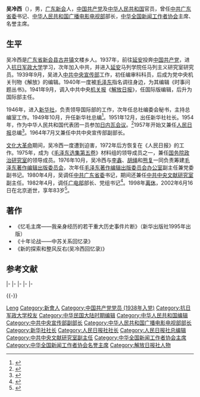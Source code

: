 '''吴冷西'''（{{bd|1919年|12月14日|2002年|6月16日|W吴}}），男，[[广东|广东]][[新会县|新会]]人，[[中国共产党|中国共产党]]及[[中华人民共和国|中华人民共和国]]官员，曾任[[中共广东省委|中共广东省委]]书记、[[中华人民共和国广播电影电视部|中华人民共和国广播电影电视部]]部长，[[中华全国新闻工作者协会|中华全国新闻工作者协会]]主席、名誉主席。

== 生平 ==
吴冷西是[[广东省|广东省]][[新会县|新会县]][[古井镇_(江门市)|古井镇]]文楼乡人。1937年，前往[[延安|延安]]投奔[[中国共产党|中国共产党]]，进入[[抗日军政大学|抗日军政大学]]学习，次年加入中共，并进入[[延安|延安]]马列学院任马列主义研究室研究员。1939年9月，吴进入[[中共中央宣传部|中共中央宣传部]]工作，初任编审科科员，后成为党中央机关刊物《解放》的编辑。1940年一度被[[毛泽东|毛泽东]]指名调往身边，为其编辑《时事问题丛书》。1941年9月，调入中共中央[[机关报|机关报]]《[[解放日报|解放日报]]》，任国际版编辑，后升为国际部主任。

1946年，进入[[新华社|新华社]]，负责领导国际部的工作，次年任总社编委会秘书，主持总编室工作。1949年10月，升任新华社总编<ref>{{cite news |title = 1952年时任新华社社长的吴冷西在处理稿件 |url = http://news.xinhuanet.com/newmedia/2006-11/02/content_5281765.htm |accessdate=2012-02-23 |website = 新华网 }}</ref>。1951年12月，出任新华社社长。1954年，作为中华人民共和国代表团一员参加[[日内瓦会议_(1954年)|日内瓦会议]]。<ref>{{cite web |author1=李亚平 |title=周恩来在日内瓦会议上的外交艺术 |url=http://dangshi.people.com.cn/GB/85038/11921000.html |date=2010-06-21 |website=人民网-中国共产党新闻网 |accessdate=2019-01-11 |archive-url=https://web.archive.org/web/20190111232449/http://dangshi.people.com.cn/GB/85038/11921000.html |archive-date=2019-01-11 |dead-url=yes }}</ref>1957年开始又兼任[[人民日报|人民日报]]总编<ref>{{cite news |author = 祝华新 |title = 人民日报，叫一声同志太沉重 (2，吴冷西) |url = http://www.chinaelections.org/newsinfo.asp?newsid=176101 |accessdate = 2012-02-23 |website = 中国选举与治理 |archive-url = https://web.archive.org/web/20100708020854/http://www.chinaelections.org/NewsInfo.asp?NewsID=176101 |archive-date = 2010-07-08 |dead-url = yes }}</ref>。1964年7月又兼任中共中央宣传部副部长。

[[文化大革命|文化大革命]]期间，吴冷西一度遭到迫害，1972年后方恢复在《人民日报》的工作。1975年，成为《[[毛泽东选集第五卷|毛泽东选集第五卷]]》材料组的领导成员之一，兼任[[国务院政治研究室|国务院政治研究室]]的领导成员。1976年10月，吴冷西与[[李鑫_(中办)|李鑫]]、[[胡绳|胡绳]]和[[熊复|熊复]]一同负责筹建[[中共中央文献编辑委员会|毛泽东著作编辑出版委员会]]，次年任[[中共中央文献研究室|毛泽东著作编辑出版委员会办公室]]副主任兼党委副书记。1980年4月，吴调任[[中共广东省委|中共广东省委]]书记，期间还兼任[[中共中央文献研究室|中共中央文献研究室]]副主任。1982年4月，调任[[中华人民共和国广播电影电视部|广电部]]部长、党组书记<ref>{{cite web |author = 张家先 |title = 我与吴冷西的三次神交 |url = http://www.cnr.cn/zggbb/wy/201104/t20110408_507872710.html |accessdate = 2012-02-23 |website = 中广网 |archive-date = 2012-11-01 |archive-url = https://web.archive.org/web/20121101004236/http://www.cnr.cn/zggbb/wy/201104/t20110408_507872710.html |dead-url = no }}</ref>。1998年[[离休|离休]]，2002年6月16日在北京逝世，享年83岁<ref>{{cite web|title=深切怀念吴冷西同志|url=http://www.xinhui.gov.cn/export/xhds/shiliao/junjie/nw20051106162639.html|publisher=中共新会区委党史办公室|accessdate=2012-02-23}}{{dead link|date=2017年12月 |bot=InternetArchiveBot |fix-attempted=yes }}</ref>。

== 著作 ==
* 《忆毛主席——我亲身经历的若干重大历史事件片断》（新华出版社1995年出版）
* 《十年论战——中苏关系回忆录》
* 《新的探索和整风反右(吴冷西回忆录)》

== 参考文献 ==
{{Reflist}}

{{start box}}
{{s-gov|prc}}
{{s-new}}
{{s-title|[[中华人民共和国广播电视部|中华人民共和国广播电视部]]部长|1982年5月－？}}
{{s-after|[[艾知生|艾知生]]}}
{{s-media}}
|-
{{s-before|[[陈克寒|陈克寒]]}}
{{s-title|[[新华通讯社|新华通讯社]]社长|1952年12月－1966年6月}}
{{s-after|[[熊复|熊复]]}}
|-
{{s-before|[[邓拓|邓拓]]|rows=2}}
{{s-title|[[人民日报社|人民日报社]]总编辑|1957年6月－1966年5月}}
{{s-after|[[陈伯达|陈伯达]]|[[人民日报社|人民日报社]]工作组组长|rows=2}}
|-
{{s-title|[[人民日报社|人民日报社]]社长|1959年2月－1966年5月}}
{{s-civ}}
|-
{{s-before|[[邓拓|邓拓]]|[[中华全国新闻工作者协会|中华全国新闻工作者协会]]理事会会长}}
{{s-title|[[中华全国新闻工作者协会|中华全国新闻工作者协会]]理事会主席|rows=2|1960年3月－1966年<br>1983年4月－1996年10月}}
{{s-vacant|next=[[曾涛|曾涛]]|as=[[中华全国新闻工作者协会|中华全国新闻工作者协会]]理事会执行主席}}
|-
{{s-before|[[曾涛|曾涛]]|[[中华全国新闻工作者协会|中华全国新闻工作者协会]]理事会执行主席}}
{{s-after|[[邵华泽|邵华泽]]}}
{{end box}}

{{-}}
{{Navboxes 
| title  = 吴冷西在[[中华人民共和国国务院|中华人民共和国国务院]]的职务
| list1  =
{{国务院/5|部门首长}}
{{国务院/6|部门首长}}
}}
{{Navboxes 
| title  = 吴冷西在[[中华全国新闻工作者协会|中华全国新闻工作者协会]]的职务
| list1  =
{{中华全国新闻工作者协会第一届理事会}}
{{中华全国新闻工作者协会第二届理事会}}
{{中华全国新闻工作者协会第三届理事会}}
{{中华全国新闻工作者协会第四届理事会}}
{{中华全国新闻工作者协会第五届理事会}}
{{中华全国新闻工作者协会第六届理事会}}
}}
{{1987年红楼梦电视剧}}

{{Authority control}}
{{DEFAULTSORT:Wu吴}}
[[Category:吳姓|Leng]]
[[Category:新會人|Category:新會人]]
[[Category:中国共产党党员_(1938年入党)|Category:中国共产党党员 (1938年入党)]]
[[Category:抗日军政大学校友|Category:抗日军政大学校友]]
[[Category:中华民国大陆时期编辑|Category:中华民国大陆时期编辑]]
[[Category:中华人民共和国编辑|Category:中华人民共和国编辑]]
[[Category:中共中央宣传部副部长|Category:中共中央宣传部副部长]]
[[Category:中华人民共和国广播电影电视部部长|Category:中华人民共和国广播电影电视部部长]]
[[Category:新华社社长|Category:新华社社长]]
[[Category:人民日报社社长|Category:人民日报社社长]]
[[Category:人民日报社总编辑|Category:人民日报社总编辑]]
[[Category:中共中央文献研究室副主任|Category:中共中央文献研究室副主任]]
[[Category:中华全国新闻工作者协会主席|Category:中华全国新闻工作者协会主席]]
[[Category:中华全国新闻工作者协会名誉主席|Category:中华全国新闻工作者协会名誉主席]]
[[Category:解放日报社人物|Category:解放日报社人物]]